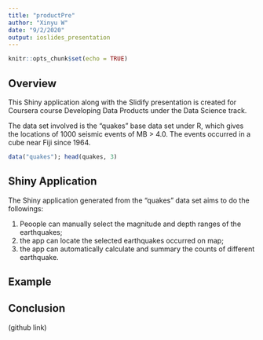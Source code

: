 ```yaml
---
title: "productPre"
author: "Xinyu W"
date: "9/2/2020"
output: ioslides_presentation
---
```


```r
knitr::opts_chunk$set(echo = TRUE)
```

## Overview

This Shiny application along with the Slidify presentation is created for Coursera course Developing Data Products under the Data Science track.  

The data set involved is the "quakes" base data set under R, which gives the locations of 1000 seismic events of MB > 4.0. The events occurred in a cube near Fiji since 1964.

```r
data("quakes"); head(quakes, 3)
```

## Shiny Application

The Shiny application generated from the "quakes" data set aims to do the followings:

1. Peoople can manually select the magnitude and depth ranges of the earthquakes;
2. the app can locate the selected earthquakes occurred on map;
3. the app can automatically calculate and summary the counts of different earthquake.

## Example

## Conclusion

(github link)